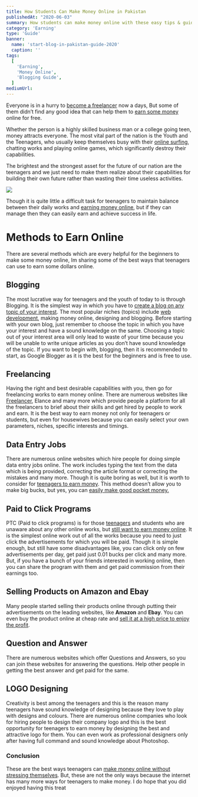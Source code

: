 ```yaml
---
title: How Students Can Make Money Online in Pakistan
publishedAt: "2020-06-03"
summary: How students can make money online with these easy tips & guides.
category: 'Earning'
type: 'Guide'
banner:
  name: 'start-blog-in-pakistan-guide-2020'
  caption: ''
tags:
  [
    'Earning',
    'Money Online',
    'Blogging Guide',
  ]
mediumUrl: 
---
```


Everyone is in a hurry to [become a freelancer](http://sarmadgardezi.com/blog/freelancing/freelancing-in-pakistan/1479/) now a days, But some of them didn’t find any good idea that can help them to [earn some money](https://sarmadgardezi.com/earning/) online for free.

Whether the person is a highly skilled business man or a college going teen, money attracts everyone. The most vital part of the nation is the Youth and the Teenagers, who usually keep themselves busy with their [online surfing](http://sarmadgardezi.com/service/seo-pakistan/), chatting works and playing online games, which significantly destroy their capabilities.

The brightest and the strongest asset for the future of our nation are the teenagers and we just need to make them realize about their capabilities for building their own future rather than wasting their time useless activities.

![](https://i.imgur.com/vjzAscc.jpg)

Though it is quite little a difficult task for teenagers to maintain balance between their daily works and [earning money online](http://sarmadgardezi.com/blog/blogging/easy-best-way-make-money-pakistan/2059/), but if they can manage then they can easily earn and achieve success in life.

Methods to Earn Online
======================

There are several methods which are every helpful for the beginners to make some money online, Im sharing some of the best ways that teenagers can use to earn some dollars online.

Blogging
--------

The most lucrative way for teenagers and the youth of today to is through Blogging. It is the simplest way in which you have to [create a blog on any topic of your interest](http://sarmadgardezi.com/blog/blogging/things-need-starting-blog-pakistan/763/). The most popular niches (topics) include [web development](http://sarmadgardezi.com/professional-website-design-service/), making money online, designing and blogging. Before starting with your own blog, just remember to choose the topic in which you have your interest and have a sound knowledge on the same. Choosing a topic out of your interest area will only lead to waste of your time because you will be unable to write unique articles as you don’t have sound knowledge of the topic. If you want to begin with, blogging, then it is recommended to start, as Google Blogger as it is the best for the beginners and is free to use.

Freelancing
-----------

Having the right and best desirable capabilities with you, then go for freelancing works to earn money online. There are numerous websites like [Freelancer](https://www.freelancer.pk/), Elance and many more which provide people a platform for all the freelancers to brief about their skills and get hired by people to work and earn. It is the best way to earn money not only for teenagers or students, but even for housewives because you can easily select your own parameters, niches, specific interests and timings.

Data Entry Jobs
---------------

There are numerous online websites which hire people for doing simple data entry jobs online. The work includes typing the text from the data which is being provided, correcting the article format or correcting the mistakes and many more. Though it is quite boring as well, but it is worth to consider for [teenagers to earn money](https://sarmadgardezi.com/blog/freelancing/freelancing-in-pakistan/1479/). This method doesn’t allow you to make big bucks, but yes, you can [easily make good pocket money.](https://sarmadgardezi.com/blog/earning/how-to-make-money-from-propeller-ads-in-pakistan/2127/)

Paid to Click Programs
----------------------

PTC (Paid to click programs) is for those [teenagers](https://sarmadgardezi.com/guides/) and students who are unaware about any other online works, but [still want to earn money online](https://sarmadgardezi.com/blog/blogging/become-blogger-pakistan/2630/). It is the simplest online work out of all the works because you need to just click the advertisements for which you will be paid. Though it is simple enough, but still have some disadvantages like, you can click only on few advertisements per day, get paid just 0.01 bucks per click and many more. But, if you have a bunch of your friends interested in working online, then you can share the program with them and get paid commission from their earnings too.

Selling Products on Amazon and Ebay
-----------------------------------

Many people started selling their products online through putting their advertisements on the leading websites, like **Amazon** and **Ebay**. You can even buy the product online at cheap rate and [sell it at a high price to enjoy the profit](https://sarmadgardezi.com/blog/digital-marketing/linkedin-boost-product-sales/2661/).

Question and Answer
-------------------

There are numerous websites which offer Questions and Answers, so you can join these websites for answering the questions. Help other people in getting the best answer and get paid for the same.

LOGO Designing
--------------

Creativity is best among the teenagers and this is the reason many teenagers have sound knowledge of designing because they love to play with designs and colours. There are numerous online companies who look for hiring people to design their company logo and this is the best opportunity for teenagers to earn money by designing the best and attractive logo for them. You can even work as professional designers only after having full command and sound knowledge about Photoshop.

### Conclusion

These are the best ways teenagers can [make money online without stressing themselves](https://sarmadgardezi.com/blog/earning/start-money-blogging-pakistan/2641/). But, these are not the only ways because the internet has many more ways for teenagers to make money. I do hope that you did enjoyed having this treat